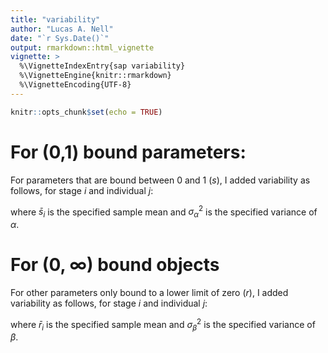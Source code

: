 ```yaml
---
title: "variability"
author: "Lucas A. Nell"
date: "`r Sys.Date()`"
output: rmarkdown::html_vignette
vignette: >
  %\VignetteIndexEntry{sap variability}
  %\VignetteEngine{knitr::rmarkdown}
  %\VignetteEncoding{UTF-8}
---
```


```r
knitr::opts_chunk$set(echo = TRUE)
```

# For (0,1) bound parameters:

For parameters that are bound between 0 and 1 ($s$), I added variability as follows,
for stage $i$ and individual $j$:

\begin{align}
\bar\alpha_i &= \text{logit}\left( \bar s_i \right) \\
\varepsilon_{\alpha,j} &\sim N \left(0,\sigma_{\alpha}^2 \right) \\
\alpha_{i,j} &= \bar\alpha_i + \varepsilon_{\alpha,j} \\
s_{i,j} &= \text{logit}^{-1}\left( \alpha_{i,j} \right)
\end{align}

where $\bar s_i$ is the specified sample mean and $\sigma^2_{\alpha}$ is the 
specified variance of $\alpha$.


# For (0, $\infty$) bound objects

For other parameters only bound to a lower limit of zero ($r$), I added 
variability as follows, for stage $i$ and individual $j$:

\begin{align}
\bar\beta_i &= \text{log}\left( \bar r_i \right) \\
\varepsilon_{\beta,j} &\sim N \left(0,\sigma_{\beta}^2 \right) \\
\beta_{i,j} &= \bar\beta_i + \varepsilon_{\beta,j} \\
r_{i,j} &= \text{exp}\left( \beta_{i,j} \right)
\end{align}

where $\bar r_i$ is the specified sample mean and $\sigma^2_{\beta}$ is the 
specified variance of $\beta$.
